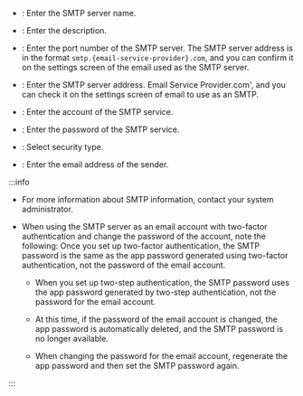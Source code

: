 * <Cmd sid="setting.triggerAction.smtpServer" product='2' />: Enter the SMTP server name.

* <Cmd sid="common.description" product='2' />: Enter the description.

* <Cmd sid="setting.triggerAction.portDefault25" product='2' />: Enter the port number of the SMTP server. The SMTP server address is in the format `smtp.{email-service-provider}.com`, and you can confirm it on the settings screen of the email used as the SMTP server.

* <Cmd sid="setting.triggerAction.smtpServerAddr" product='2' />: Enter the SMTP server address. Email Service Provider.com', and you can check it on the settings screen of email to use as an SMTP.

* <Cmd sid="common.userName" product='2' />: Enter the account of the SMTP service.

* <Cmd sid="common.password" product='2' />: Enter the password of the SMTP service.

* <Cmd sid="setting.triggerAction.securityType" product='2' />: Select security type.

* <Cmd sid="setting.triggerAction.sender" product='2' />: Enter the email address of the sender.

:::info

* For more information about SMTP information, contact your system administrator.

* When using the SMTP server as an email account with two-factor authentication and change the password of the account, note the following: Once you set up two-factor authentication, the SMTP password is the same as the app password generated using two-factor authentication, not the password of the email account. 

  * When you set up two-step authentication, the SMTP password uses the app password generated by two-step authentication, not the password for the email account. 

  * At this time, if the password of the email account is changed, the app password is automatically deleted, and the SMTP password is no longer available. 

  * When changing the password for the email account, regenerate the app password and then set the SMTP password again.

:::
